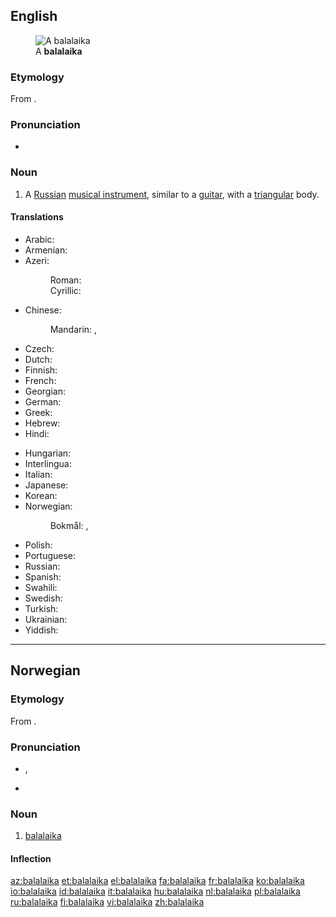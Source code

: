 ==English==
{{wikipedia}}
[[Image:Balalaika (PSF).png|thumb|A '''balalaika''']]

===Etymology===
From {{etyl|ru|en}} {{term|балалайка||tr=balalájka|lang=ru}}.

===Pronunciation===
* {{rhymes|aɪkə}}

===Noun===
{{en-noun}}

# {{musical instruments}} A [[Russian]] [[musical instrument]], similar to a [[guitar]], with a [[triangular]] body.

====Translations====
{{trans-top|russian instrument}}
* Arabic: {{t|ar|بالالايكا|f|tr=balalayka}}
* Armenian: {{t-|hy|բալալայկա|tr=balalayka}}
* Azeri:
*: Roman: {{t-|az|balalayka|xs=Azeri}}
*: Cyrillic: {{t-|az|балалајка|sc=Cyrl|xs=Azeri}}
* Chinese:
*: Mandarin: {{t|cmn|巴拉萊卡琴|sc=Hani}},  {{t|cmn|巴拉莱卡琴|tr=bālāláikǎ-qín|sc=Hani}}
* Czech: {{t+|cs|balalajka|f}}
* Dutch: {{t+|nl|balalaika|f}}
* Finnish: {{t+|fi|balalaikka}}
* French: {{t+|fr|balalaïka|f}}
* Georgian: {{t|ka|ბალალაიკა|tr=balalaika|sc=Geor|xs=Georgian}}
* German: {{t+|de|Balalaika|f}}
* Greek: {{t+|el|μπαλαλάικα|f|tr=balaláika}}
* Hebrew: {{t|he|בללייקה}}
* Hindi: {{t|hi|बालालय्का|tr=bālālaykā|xs=Hindi}}
{{trans-mid}}
* Hungarian: {{t+|hu|balalajka}}
* Interlingua: {{t-|ia|balalaika|xs=Interlingua}}
* Italian: {{t+|it|balalaika|f}}
* Japanese: {{t-|ja|バラライカ|tr=bararaika}}
* Korean: {{t|ko|발랄라이카|tr=ballallaika|sc=Hang}}
* Norwegian:
*: Bokmål: {{t|nb|balalaika|m}}, {{t|nb|balalaika|m}}
* Polish: {{t+|pl|bałałajka|f}}
* Portuguese: {{t-|pt|balalaika|f}}
* Russian: {{t+|ru|балалайка|f|tr=balalájka}}
* Spanish: {{t-|es|balalaica|f}}
* Swahili: {{t|sw|balalaika}}
* Swedish: {{t+|sv|balalajka|c}}
* Turkish: {{t+|tr|balalayka}}
* Ukrainian: {{t+|uk|балалайка|f|tr=balalájka|xs=Ukrainian}}
* Yiddish: {{t|yi|באַלאַלײַקע|f|tr=balalayke|sc=Hebr}}
{{trans-bottom}}

----

==Norwegian==

===Etymology===
From {{etyl|ru|no}} {{term|балалайка|lang=ru}}.

===Pronunciation===
* {{IPA|/bɑlɑlɑjkɑ/|lang=no}}, {{X-SAMPA|/bAlAlAjkA/|lang=no}}
* {{rhymes|ɑ|lang=no}}

===Noun===
{{head|no|noun|g=m}}

# [[#English|balalaika]]

====Inflection====
{{no-noun-infl|nb-class=m1|nn-class=irreg
| nn-g = m
| nn-ds = balalaikaen
| nn-ip = balalaikaer
| nn-dp = balalaikaene
}}

[[az:balalaika]]
[[et:balalaika]]
[[el:balalaika]]
[[fa:balalaika]]
[[fr:balalaika]]
[[ko:balalaika]]
[[io:balalaika]]
[[id:balalaika]]
[[it:balalaika]]
[[hu:balalaika]]
[[nl:balalaika]]
[[pl:balalaika]]
[[ru:balalaika]]
[[fi:balalaika]]
[[vi:balalaika]]
[[zh:balalaika]]